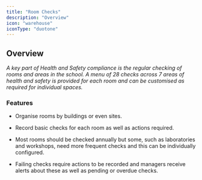 ```yaml
---
title: "Room Checks"
description: "Overview"
icon: "warehouse"
iconType: "duotone"
---
```



<ModuleCards />

## Overview

*A key part of Health and Safety compliance is the regular checking of rooms and areas in the school. A menu of 28
checks across 7 areas of health and safety is provided for each room and can be customised as required for individual
spaces.*

### Features

* Organise rooms by buildings or even sites.

* Record basic checks for each room as well as actions required.

* Most rooms should be checked annually but some, such as laboratories and workshops, need more frequent checks and this
can be individually configured.

* Failing checks require actions to be recorded and managers receive alerts about these as well as pending or overdue
checks.


<NextSteps/>
